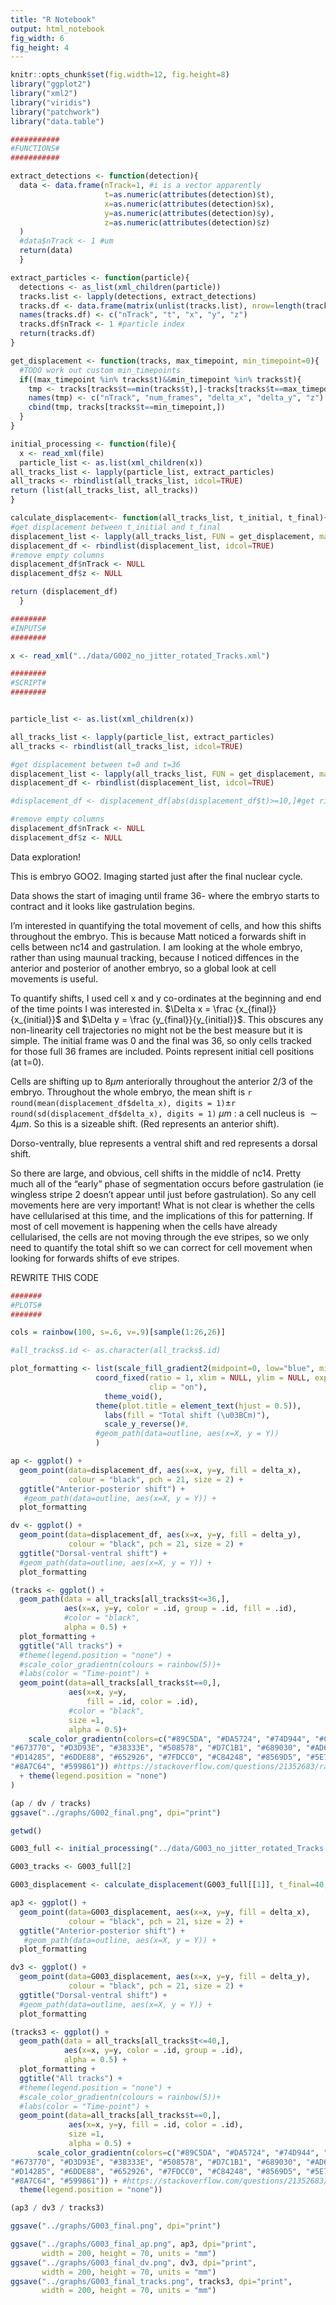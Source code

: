 ```yaml
---
title: "R Notebook"
output: html_notebook
fig_width: 6 
fig_height: 4 
---
```



```r
knitr::opts_chunk$set(fig.width=12, fig.height=8) 
library("ggplot2")
library("xml2")
library("viridis")
library("patchwork")
library("data.table")
```

```r
###########
#FUNCTIONS#
###########

extract_detections <- function(detection){
  data <- data.frame(nTrack=1, #i is a vector apparently 
                     t=as.numeric(attributes(detection)$t), 
                     x=as.numeric(attributes(detection)$x), 
                     y=as.numeric(attributes(detection)$y), 
                     z=as.numeric(attributes(detection)$z)
  )
  #data$nTrack <- 1 #um
  return(data)
  }

extract_particles <- function(particle){
  detections <- as_list(xml_children(particle))
  tracks.list <- lapply(detections, extract_detections)
  tracks.df <- data.frame(matrix(unlist(tracks.list), nrow=length(tracks.list), byrow=T))
  names(tracks.df) <- c("nTrack", "t", "x", "y", "z")
  tracks.df$nTrack <- 1 #particle index 
  return(tracks.df)
}

get_displacement <- function(tracks, max_timepoint, min_timepoint=0){
  #TODO work out custom min_timepoints
  if((max_timepoint %in% tracks$t)&&min_timepoint %in% tracks$t){
    tmp <- tracks[tracks$t==min(tracks$t),]-tracks[tracks$t==max_timepoint,]
    names(tmp) <- c("nTrack", "num_frames", "delta_x", "delta_y", "z") 
    cbind(tmp, tracks[tracks$t==min_timepoint,])
  }
}

initial_processing <- function(file){ 
  x <- read_xml(file)
  particle_list <- as.list(xml_children(x))
all_tracks_list <- lapply(particle_list, extract_particles)
all_tracks <- rbindlist(all_tracks_list, idcol=TRUE)
return (list(all_tracks_list, all_tracks))
}

calculate_displacement<- function(all_tracks_list, t_initial, t_final){
#get displacement between t_initial and t_final
displacement_list <- lapply(all_tracks_list, FUN = get_displacement, max_timepoint=t_final, min_timepoint=t_initial)
displacement_df <- rbindlist(displacement_list, idcol=TRUE)
#remove empty columns 
displacement_df$nTrack <- NULL
displacement_df$z <- NULL

return (displacement_df)
  }

```

```r
########
#INPUTS#
########

x <- read_xml("../data/G002_no_jitter_rotated_Tracks.xml")

########
#SCRIPT#
########


particle_list <- as.list(xml_children(x))

all_tracks_list <- lapply(particle_list, extract_particles)
all_tracks <- rbindlist(all_tracks_list, idcol=TRUE)

#get displacement between t=0 and t=36
displacement_list <- lapply(all_tracks_list, FUN = get_displacement, max_timepoint=36)
displacement_df <- rbindlist(displacement_list, idcol=TRUE)

#displacement_df <- displacement_df[abs(displacement_df$t)>=10,]#get rid of small paths

#remove empty columns 
displacement_df$nTrack <- NULL
displacement_df$z <- NULL


```

Data exploration! 

This is embryo GOO2. Imaging started just after the final nuclear cycle. 

Data shows the start of imaging until frame 36- where the embryo starts to contract and it looks like gastrulation begins. 

I'm interested in quantifying the total movement of cells, and how this shifts throughout the embryo. This is because Matt noticed a forwards shift in cells between nc14 and gastrulation. I am looking at the whole embryo, rather than using maunual tracking, because I noticed diffences in the anterior and posterior of another embryo, so a global look at cell movements is useful. 

To quantify shifts, I used cell x and y co-ordinates at the beginning and end of the time points I was interested in. $\Delta x = \frac {x_{final}}{x_{initial}}$ and $\Delta y = \frac {y_{final}}{y_{initial}}$. This obscures any non-linearity cell trajectories no might not be the best measure but it is simple. The initial frame was 0 and the final was 36, so only cells tracked for those full 36 frames are included. Points represent initial cell positions (at t=0). 

Cells are shifting up to $8\mu m$ anteriorally throughout the anterior 2/3 of the embryo. Throughout the whole embryo, the mean shift is ```r round(mean(displacement_df$delta_x), digits = 1)```$\pm$```r round(sd(displacement_df$delta_x), digits = 1)``` $\mu m$ : a cell nucleus is $\sim 4 \mu m$. So this is a sizeable shift. (Red represents an anterior shift). 

Dorso-ventrally, blue represents a ventral shift and red represents a dorsal shift. 

So there are large, and obvious, cell shifts in the middle of nc14. Pretty much all of the "early" phase of segmentation occurs before gastrulation (ie wingless stripe 2 doesn't appear until just before gastrulation). So any cell movements here are very important! What is not clear is whether the cells have cellularised at this time, and the implications of this for patterning. If most of cell movement is happening when the cells have already cellularised, the cells are not moving through the eve stripes, so we only need to quantify the total shift so we can correct for cell movement when looking for forwards shifts of eve stripes. 

REWRITE THIS CODE 

```r
#######
#PLOTS#
#######

cols = rainbow(100, s=.6, v=.9)[sample(1:26,26)]

#all_tracks$.id <- as.character(all_tracks$.id)

plot_formatting <- list(scale_fill_gradient2(midpoint=0, low="blue", mid="white",high="red"), 
                   coord_fixed(ratio = 1, xlim = NULL, ylim = NULL, expand = TRUE,
                               clip = "on"), 
                     theme_void(), 
                   theme(plot.title = element_text(hjust = 0.5)), 
                     labs(fill = "Total shift (\u03BCm)"), 
                     scale_y_reverse()#, 
                   #geom_path(data=outline, aes(x=X, y = Y))
                   )

ap <- ggplot() + 
  geom_point(data=displacement_df, aes(x=x, y=y, fill = delta_x), 
             colour = "black", pch = 21, size = 2) + 
  ggtitle("Anterior-posterior shift") + 
   #geom_path(data=outline, aes(x=X, y = Y)) + 
  plot_formatting

dv <- ggplot() + 
  geom_point(data=displacement_df, aes(x=x, y=y, fill = delta_y), 
             colour = "black", pch = 21, size = 2) + 
  ggtitle("Dorsal-ventral shift") + 
  #geom_path(data=outline, aes(x=X, y = Y)) + 
  plot_formatting

(tracks <- ggplot() + 
  geom_path(data = all_tracks[all_tracks$t<=36,], 
            aes(x=x, y=y, color = .id, group = .id, fill = .id), 
            #color = "black", 
            alpha = 0.5) + 
  plot_formatting + 
  ggtitle("All tracks") + 
  #theme(legend.position = "none") + 
  #scale_color_gradientn(colours = rainbow(5))+
  #labs(color = "Time-point") + 
  geom_point(data=all_tracks[all_tracks$t==0,], 
             aes(x=x, y=y, 
                 fill = .id, color = .id), 
             #color = "black", 
             size =1, 
             alpha = 0.5)+ 
    scale_color_gradientn(colors=c("#89C5DA", "#DA5724", "#74D944", "#CE50CA", "#3F4921", "#C0717C", "#CBD588", "#5F7FC7", 
"#673770", "#D3D93E", "#38333E", "#508578", "#D7C1B1", "#689030", "#AD6F3B", "#CD9BCD", 
"#D14285", "#6DDE88", "#652926", "#7FDCC0", "#C84248", "#8569D5", "#5E738F", "#D1A33D", 
"#8A7C64", "#599861")) #https://stackoverflow.com/questions/21352683/randomising-qualitative-colours-for-large-sets-in-ggplot
  + theme(legend.position = "none") 
)

(ap / dv / tracks)
ggsave("../graphs/G002_final.png", dpi="print")

getwd()

```


```r
G003_full <- initial_processing("../data/G003_no_jitter_rotated_Tracks.xml")

G003_tracks <- G003_full[2]

G003_displacement <- calculate_displacement(G003_full[[1]], t_final=40, t_initial = 13)

```

```r
ap3 <- ggplot() + 
  geom_point(data=G003_displacement, aes(x=x, y=y, fill = delta_x), 
             colour = "black", pch = 21, size = 2) + 
  ggtitle("Anterior-posterior shift") + 
   #geom_path(data=outline, aes(x=X, y = Y)) + 
  plot_formatting

dv3 <- ggplot() + 
  geom_point(data=G003_displacement, aes(x=x, y=y, fill = delta_y), 
             colour = "black", pch = 21, size = 2) + 
  ggtitle("Dorsal-ventral shift") + 
  #geom_path(data=outline, aes(x=X, y = Y)) + 
  plot_formatting

(tracks3 <- ggplot() +
  geom_path(data = all_tracks[all_tracks$t<=40,],
            aes(x=x, y=y, color = .id, group = .id),
            alpha = 0.5) +
  plot_formatting +
  ggtitle("All tracks") +
  #theme(legend.position = "none") +
  #scale_color_gradientn(colours = rainbow(5))+
  #labs(color = "Time-point") +
  geom_point(data=all_tracks[all_tracks$t==0,],
             aes(x=x, y=y, fill = .id, color = .id),
             size =1,
             alpha = 0.5) + 
      scale_color_gradientn(colors=c("#89C5DA", "#DA5724", "#74D944", "#CE50CA", "#3F4921", "#C0717C", "#CBD588", "#5F7FC7", 
"#673770", "#D3D93E", "#38333E", "#508578", "#D7C1B1", "#689030", "#AD6F3B", "#CD9BCD", 
"#D14285", "#6DDE88", "#652926", "#7FDCC0", "#C84248", "#8569D5", "#5E738F", "#D1A33D", 
"#8A7C64", "#599861")) + #https://stackoverflow.com/questions/21352683/randomising-qualitative-colours-for-large-sets-in-ggplot
  theme(legend.position = "none"))

(ap3 / dv3 / tracks3)

ggsave("../graphs/G003_final.png", dpi="print")

ggsave("../graphs/G003_final_ap.png", ap3, dpi="print", 
       width = 200, height = 70, units = "mm")
ggsave("../graphs/G003_final_dv.png", dv3, dpi="print", 
       width = 200, height = 70, units = "mm")
ggsave("../graphs/G003_final_tracks.png", tracks3, dpi="print", 
       width = 200, height = 70, units = "mm")



```

